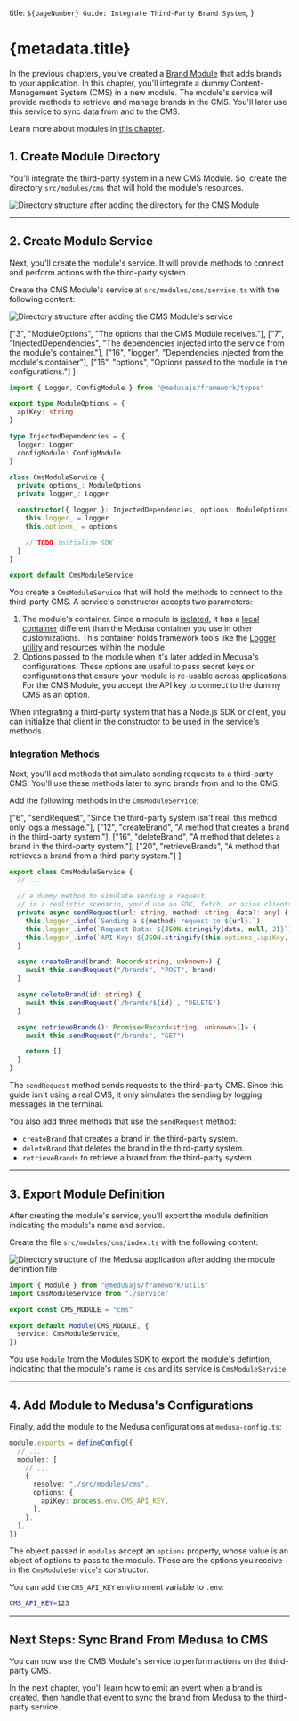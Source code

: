 
  title: `${pageNumber} Guide: Integrate Third-Party Brand System`,
}

# {metadata.title}

In the previous chapters, you've created a [Brand Module](../../custom-features/module/page.mdx) that adds brands to your application. In this chapter, you'll integrate a dummy Content-Management System (CMS) in a new module. The module's service will provide methods to retrieve and manage brands in the CMS. You'll later use this service to sync data from and to the CMS.

<Note>

Learn more about modules in [this chapter](../../../fundamentals/modules/page.mdx).

</Note>

## 1. Create Module Directory

You'll integrate the third-party system in a new CMS Module. So, create the directory `src/modules/cms` that will hold the module's resources.

![Directory structure after adding the directory for the CMS Module](https://res.cloudinary.com/dza7lstvk/image/upload/v1733492447/Medusa%20Book/cms-dir-overview-1_gasguk.jpg)

---

## 2. Create Module Service

Next, you'll create the module's service. It will provide methods to connect and perform actions with the third-party system.

Create the CMS Module's service at `src/modules/cms/service.ts` with the following content:

![Directory structure after adding the CMS Module's service](https://res.cloudinary.com/dza7lstvk/image/upload/v1733492583/Medusa%20Book/cms-dir-overview-2_zwcwh3.jpg)

  ["3", "ModuleOptions", "The options that the CMS Module receives."],
  ["7", "InjectedDependencies", "The dependencies injected into the service from the module's container."],
  ["16", "logger", "Dependencies injected from the module's container"],
  ["16", "options", "Options passed to the module in the configurations."]
]

```ts title="src/modules/cms/service.ts" highlights={serviceHighlights}
import { Logger, ConfigModule } from "@medusajs/framework/types"

export type ModuleOptions = {
  apiKey: string
}

type InjectedDependencies = {
  logger: Logger
  configModule: ConfigModule
}

class CmsModuleService {
  private options_: ModuleOptions
  private logger_: Logger

  constructor({ logger }: InjectedDependencies, options: ModuleOptions) {
    this.logger_ = logger
    this.options_ = options

    // TODO initialize SDK
  }
}

export default CmsModuleService
```

You create a `CmsModuleService` that will hold the methods to connect to the third-party CMS. A service's constructor accepts two parameters:

1. The module's container. Since a module is [isolated](../../../fundamentals/modules/isolation/page.mdx), it has a [local container](../../../fundamentals/modules/container/page.mdx) different than the Medusa container you use in other customizations. This container holds framework tools like the [Logger utility](../../../debugging-and-testing/logging/page.mdx) and resources within the module.
2. Options passed to the module when it's later added in Medusa's configurations. These options are useful to pass secret keys or configurations that ensure your module is re-usable across applications. For the CMS Module, you accept the API key to connect to the dummy CMS as an option.

When integrating a third-party system that has a Node.js SDK or client, you can initialize that client in the constructor to be used in the service's methods.

### Integration Methods

Next, you'll add methods that simulate sending requests to a third-party CMS. You'll use these methods later to sync brands from and to the CMS.

Add the following methods in the `CmsModuleService`:

  ["6", "sendRequest", "Since the third-party system isn't real, this method only logs a message."],
  ["12", "createBrand", "A method that creates a brand in the third-party system."],
  ["16", "deleteBrand", "A method that deletes a brand in the third-party system."],
  ["20", "retrieveBrands", "A method that retrieves a brand from a third-party system."]
]

```ts title="src/modules/cms/service.ts" highlights={methodsHighlights}
export class CmsModuleService {
  // ...

  // a dummy method to simulate sending a request,
  // in a realistic scenario, you'd use an SDK, fetch, or axios clients
  private async sendRequest(url: string, method: string, data?: any) {
    this.logger_.info(`Sending a ${method} request to ${url}.`)
    this.logger_.info(`Request Data: ${JSON.stringify(data, null, 2)}`)
    this.logger_.info(`API Key: ${JSON.stringify(this.options_.apiKey, null, 2)}`)
  }

  async createBrand(brand: Record<string, unknown>) {
    await this.sendRequest("/brands", "POST", brand)
  }

  async deleteBrand(id: string) {
    await this.sendRequest(`/brands/${id}`, "DELETE")
  }

  async retrieveBrands(): Promise<Record<string, unknown>[]> {
    await this.sendRequest("/brands", "GET")

    return []
  }
}
```

The `sendRequest` method sends requests to the third-party CMS. Since this guide isn't using a real CMS, it only simulates the sending by logging messages in the terminal.

You also add three methods that use the `sendRequest` method:

- `createBrand` that creates a brand in the third-party system.
- `deleteBrand` that deletes the brand in the third-party system.
- `retrieveBrands` to retrieve a brand from the third-party system.

---

## 3. Export Module Definition

After creating the module's service, you'll export the module definition indicating the module's name and service.

Create the file `src/modules/cms/index.ts` with the following content:

![Directory structure of the Medusa application after adding the module definition file](https://res.cloudinary.com/dza7lstvk/image/upload/v1733492991/Medusa%20Book/cms-dir-overview-3_b0byks.jpg)

```ts title="src/modules/cms/index.ts"
import { Module } from "@medusajs/framework/utils"
import CmsModuleService from "./service"

export const CMS_MODULE = "cms"

export default Module(CMS_MODULE, {
  service: CmsModuleService,
})
```

You use `Module` from the Modules SDK to export the module's defintion, indicating that the module's name is `cms` and its service is `CmsModuleService`.

---

## 4. Add Module to Medusa's Configurations

Finally, add the module to the Medusa configurations at `medusa-config.ts`:

```ts title="medusa-config.ts"
module.exports = defineConfig({
  // ...
  modules: [
    // ...
    {
      resolve: "./src/modules/cms",
      options: {
        apiKey: process.env.CMS_API_KEY,
      },
    },
  ], 
})
```

The object passed in `modules` accept an `options` property, whose value is an object of options to pass to the module. These are the options you receive in the `CmsModuleService`'s constructor.

You can add the `CMS_API_KEY` environment variable to `.env`:

```bash
CMS_API_KEY=123
```

---

## Next Steps: Sync Brand From Medusa to CMS

You can now use the CMS Module's service to perform actions on the third-party CMS.

In the next chapter, you'll learn how to emit an event when a brand is created, then handle that event to sync the brand from Medusa to the third-party service.
